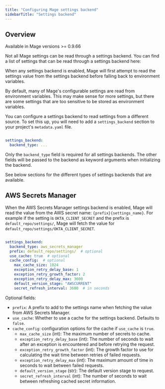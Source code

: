 ```yaml
---
title: "Configuring Mage settings backend"
sidebarTitle: "Settings backend"
---
```


## Overview

<Note>

Available in Mage versions >= 0.9.66

Not all Mage settings can be read through a settings backend. You can find a list of settings
that can be read through a settings backend here:

When any settings backend is enabled, Mage will first attempt to read the settings value
from the settings backend before falling back to environment variables.

</Note>

By default, many of Mage's configurable settings are read from environment variables. This may make sense
for more settings, but there are some settings that are too sensitive to be stored as environment
variables. 

You can configure a settings backend to read settings from a different source. To set this up, you will
need to add a `settings_backend` section to your project's `metadata.yaml` file.

```yaml

settings_backend:
  backend_type: ...

```

Only the `backend_type` field is required for all settings backends. The other fields will be passed
to the backend as keyword arguments when initializing the backend.

See below sections for the different types of settings backends that are available.

## AWS Secrets Manager

When the AWS Secrets Manager settings backend is enabled, Mage will read the value from the 
AWS secret name: `{prefix}{settings_name}`. For example if the setting is `OKTA_CLIENT_SECRET`
and the prefix is `default_repo/settings/`, Mage will fetch the value for `default_repo/settings/OKTA_CLIENT_SECRET`.

```yaml

settings_backend:
  backend_type: aws_secrets_manager
  prefix: default_repo/settings/  # optional
  use_cache: true  # optional
  cache_config:  # optional
    max_cache_size: 1024
    exception_retry_delay_base: 1
    exception_retry_growth_factor: 2
    exception_retry_delay_max: 3600
    default_version_stage: "AWSCURRENT"
    secret_refresh_interval: 3600  # in seconds

```

Optional fields:
* `prefix`: A prefix to add to the settings name when fetching the value from AWS Secrets Manager.
* `use_cache`: Whether to use a cache for the settings backend. Defaults to `false`.
* `cache_config`: configuration options for the cache if `use_cache` is `true`.
  * `max_cache_size` (int): The maximum number of secrets to cache.
  * `exception_retry_delay_base` (int): The number of seconds to wait after an exception is encountered and before retrying the request.
  * `exception_retry_growth_factor` (int): The growth factor to use for calculating the wait time between retries of failed requests.
  * `exception_retry_delay_max` (int): The maximum amount of time in seconds to wait between failed requests.
  * `default_version_stage` (str): The default version stage to request.
  * `secret_refresh_interval` (int): The number of seconds to wait between refreshing cached secret information.

